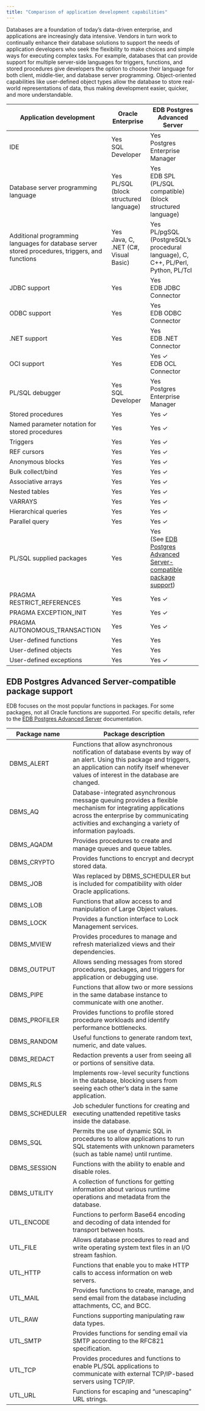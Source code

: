 ```yaml
---
title: "Comparison of application development capabilities"
---
```


Databases are a foundation of today’s data-driven enterprise, and applications are increasingly data intensive. Vendors in turn work to continually enhance their database solutions to support the needs of application developers who seek the flexibility to make choices and simple ways for executing complex tasks. For example, databases that can provide support for multiple server-side languages for triggers, functions, and stored procedures give developers the option to choose their language for both client, middle-tier, and database server programming. Object-oriented capabilities like user-defined object types allow the database to store real-world representations of data, thus making development easier, quicker, and more understandable. 

| Application development             | Oracle Enterprise              | EDB Postgres Advanced Server |
|-------------------------------------|--------------------------------|------------------------------|
| IDE                                 | Yes <br/> SQL Developer        | Yes <br/> Postgres Enterprise Manager |
| Database server programming language| Yes <br/> PL/SQL (block structured language) | Yes <br/> EDB SPL (PL/SQL compatible) (block structured language) |
| Additional programming languages for database server stored procedures, triggers, and functions | Yes <br/> Java, C, .NET (C#, Visual Basic) | Yes <br/> PL/pgSQL (PostgreSQL’s procedural language), C, C++, PL/Perl, Python, PL/Tcl |
| JDBC support                        | Yes                            | Yes <br/> EDB JDBC Connector |
| ODBC support                        | Yes                            | Yes <br/> EDB ODBC Connector |
| .NET support                        | Yes                            | Yes <br/> EDB .NET Connector | 
| OCI support                         | Yes                            | Yes ✓ <br/> EDB OCL Connector                    | 
| PL/SQL debugger                     | Yes <br/> SQL Developer        | Yes <br/> Postgres Enterprise Manager |
| Stored procedures                   | Yes                            | Yes ✓                       |
| Named parameter notation for stored procedures | Yes                 | Yes ✓                       |
| Triggers                            | Yes                            | Yes ✓                       |
| REF cursors                         | Yes                            | Yes ✓                       |
| Anonymous blocks                    | Yes                            | Yes ✓                       |
| Bulk collect/bind                   | Yes                            | Yes ✓                       |
| Associative arrays                  | Yes                            | Yes ✓                       |
| Nested tables                       | Yes                            | Yes ✓                       |
| VARRAYS                             | Yes                            | Yes ✓                       |
| Hierarchical queries                | Yes                            | Yes ✓                       |
| Parallel query                      | Yes                            | Yes ✓                       |
| PL/SQL supplied packages            | Yes                            | Yes <br/> (See [EDB Postgres Advanced Server-compatible package support](#edb-postgres-advanced-server-compatible-package-support)) |
| PRAGMA RESTRICT_REFERENCES          | Yes                            | Yes ✓                       |
| PRAGMA EXCEPTION_INIT               | Yes                            | Yes ✓                       |
| PRAGMA AUTONOMOUS_TRANSACTION       | Yes                            | Yes ✓                       |
| User-defined functions              | Yes                            | Yes                         |
| User-defined objects                | Yes                            | Yes                         | 
| User-defined exceptions             | Yes                            | Yes ✓                       |

## EDB Postgres Advanced Server-compatible package support

EDB focuses on the most popular functions in packages. For some packages, not all Oracle functions are supported. For specific details, refer to the [EDB Postgres Advanced Server](../../../epas/latest/epas_compat_bip_guide/03_built-in_packages/) documentation. 

| Package name   | Package description |
|----------------|---------------------|
| DBMS_ALERT     | Functions that allow asynchronous notification of database events by way of an alert. Using this package and triggers, an application can notify itself whenever values of interest in the database are changed. |
| DBMS_AQ        | Database-integrated asynchronous message queuing provides a flexible mechanism for integrating applications across the enterprise by communicating activities and exchanging a variety of information payloads. |
| DBMS_AQADM     | Provides procedures to create and manage queues and queue tables.|
| DBMS_CRYPTO    | Provides functions to encrypt and decrypt stored data. |
| DBMS_JOB       | Was replaced by DBMS_SCHEDULER but is included for compatibility with older Oracle applications. |
| DBMS_LOB       | Functions that allow access to and manipulation of Large Object values. |
| DBMS_LOCK      | Provides a function interface to Lock Management services. |
| DBMS_MVIEW     | Provides procedures to manage and refresh materialized views and their dependencies.|
| DBMS_OUTPUT    | Allows sending messages from stored procedures, packages, and triggers for application or debugging use. |
| DBMS_PIPE      | Functions that allow two or more sessions in the same database instance to communicate with one another. |
| DBMS_PROFILER  | Provides functions to profile stored procedure workloads and identify performance bottlenecks. |
| DBMS_RANDOM    | Useful functions to generate random text, numeric, and date values. | 
| DBMS_REDACT    | Redaction prevents a user from seeing all or portions of sensitive data. | 
| DBMS_RLS       | Implements row-level security functions in the database, blocking users from seeing each other’s data in the same application.| 
| DBMS_SCHEDULER | Job scheduler functions for creating and executing unattended repetitive tasks inside the database. |
| DBMS_SQL       | Permits the use of dynamic SQL in procedures to allow applications to run SQL statements with unknown parameters (such as table name) until runtime. |
| DBMS_SESSION   | Functions with the ability to enable and disable roles. |
| DBMS_UTILITY   | A collection of functions for getting information about various runtime operations and metadata from the database. |
| UTL_ENCODE     | Functions to perform Base64 encoding and decoding of data intended for transport between hosts. |
| UTL_FILE       | Allows database procedures to read and write operating system text files in an I/O stream fashion. |
| UTL_HTTP       | Functions that enable you to make HTTP calls to access information on web servers. |
| UTL_MAIL       | Provides functions to create, manage, and send email from the database including attachments, CC, and BCC. |
| UTL_RAW        | Functions supporting manipulating raw data types. | 
| UTL_SMTP       | Provides functions for sending email via SMTP according to the RFC821 specification. |
| UTL_TCP        | Provides procedures and functions to enable PL/SQL applications to communicate with external TCP/IP-based servers using TCP/IP. |
| UTL_URL        | Functions for escaping and “unescaping” URL strings. |
